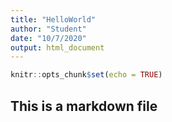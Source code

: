 ```yaml
---
title: "HelloWorld"
author: "Student"
date: "10/7/2020"
output: html_document
---
```


```r
knitr::opts_chunk$set(echo = TRUE)
```

## This is a markdown file
